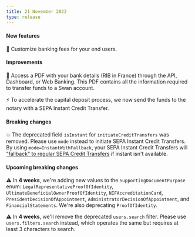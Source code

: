 ```yaml
---
title: 21 November 2023
type: release
---
```


<h4>New features</h4>

💸 Customize banking fees for your end users.

<h4>Improvements</h4>

🏦 Access a PDF with your bank details (RIB in France) through the API, Dashboard, or Web Banking.
This PDF contains all the information required to transfer funds to a Swan account.

⚡ To accelerate the capital deposit process, we now send the funds to the notary with a SEPA Instant Credit Transfer.

<h4>Breaking changes</h4>

💥 The deprecated field `isInstant` for `initiateCreditTransfers` was removed.
Please use `mode` instead to initiate SEPA Instant Credit Transfers.
By using `mode=InstantWithFallback`, your SEPA Instant Credit Transfers will ["fallback" to regular SEPA Credit Transfers](/topics/payments/credit-transfers/sepa/#instant-fallback) if instant isn't available.

<h4>Upcoming breaking changes</h4>

⚠️ In **4 weeks**, we're adding new values to the `SupportingDocumentPurpose` enum: `LegalRepresentativeProofOfIdentity`, `UltimateBeneficialOwnerProofOfIdentity`, `NIFAccreditationCard`, `PresidentDecisionOfAppointment`, `AdministratorDecisionOfAppointment`, and `FinancialStatements`.
We're also deprecating `ProofOfIdentity`.

⚠️ In **4 weeks**, we'll remove the deprecated `users.search` filter.
Please use `users.filters.search` instead, which operates the same but requires at least 3 characters to search.
